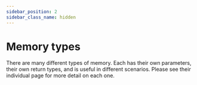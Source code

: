 ```yaml
---
sidebar_position: 2
sidebar_class_name: hidden
---
```

# Memory types

There are many different types of memory.
Each has their own parameters, their own return types, and is useful in different scenarios.
Please see their individual page for more detail on each one.
